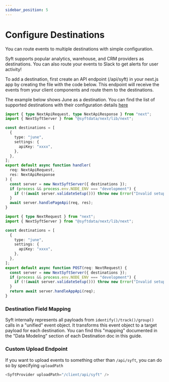 ```yaml
---
sidebar_position: 5
---
```



# Configure Destinations

You can route events to multiple destinations with simple configuration.

Syft supports popular analytics, warehouse, and CRM providers as destinations. You can also route your events to Slack to get alerts for user activity!

To add a destination, first create an API endpoint (/api/syft) in your next.js app by creating the file with the code below. This endpoint will receive the events from your client components and route them to the destinations.

The example below shows June as a destination. You can find the list of supported destinations with their configuration details [here](/category/destinations)

<Tabs groupId="next-style">
<TabItem value="pages" label="Page Routing">

```ts title="src/pages/api/syft.ts"
import { type NextApiRequest, type NextApiResponse } from "next";
import { NextSyftServer } from "@syftdata/next/lib/next";

const destinations = [
  {
    type: "june",
    settings: {
      apiKey: "xxxx",
    },
  },
];
export default async function handler(
  req: NextApiRequest,
  res: NextApiResponse
) {
  const server = new NextSyftServer({ destinations });
  if (process && process.env.NODE_ENV === "development") {
    if (!(await server.validateSetup())) throw new Error("Invalid setup");
  }
  await server.handlePageApi(req, res);
}
```

</TabItem>
<TabItem value="app" label="App Routing">

```ts title="src/app/api/syft/route.ts"
import { type NextRequest } from "next";
import { NextSyftServer } from "@syftdata/next/lib/next";

const destinations = [
  {
    type: "june",
    settings: {
      apiKey: "xxxx",
    },
  },
];
export default async function POST(req: NextRequest) {
  const server = new NextSyftServer({ destinations });
  if (process && process.env.NODE_ENV === "development") {
    if (!(await server.validateSetup())) throw new Error("Invalid setup");
  }
  return await server.handleAppApi(req);
}
```

</TabItem>
</Tabs>

### Destination Field Mapping

Syft internally represents all payloads from `identify()/track()/group()` calls in a "unified" event object. It transforms this event object to a target payload for each destination. You can find this "mapping" documented in the "Data Modeling" section of each Destination doc in this guide.

### Custom Upload Endpoint

If you want to upload events to something other than `/api/syft`, you can do so by specifying `uploadPath`

```ts title="src/pages/_app.jsx"
<SyftProvider uploadPath="/client/api/syft" />
```
